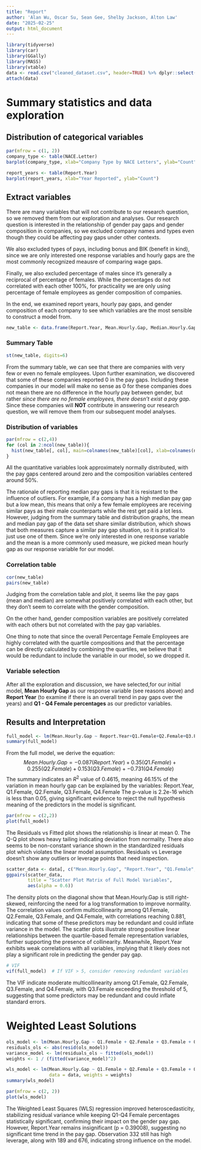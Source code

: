 ```yaml
---
title: "Report"
author: 'Alan Wu, Oscar Su, Sean Gee, Shelby Jackson, Alton Law'
date: "2025-02-25"
output: html_document
---
```


```r
library(tidyverse)
library(car)
library(GGally)
library(MASS)
library(vtable)
data <- read.csv("cleaned_dataset.csv", header=TRUE) %>% dplyr::select(-X)
attach(data)
```
# Summary statistics and data exploration

## Distribution of categorical variables
```r
par(mfrow = c(1, 2))
company_type <- table(NACE.Letter)
barplot(company_type, xlab="Company Type by NACE Letters", ylab="Count")

report_years <- table(Report.Year)
barplot(report_years, xlab="Year Reported", ylab="Count")
```

## Extract variables

There are many variables that will not contribute to our research question, so we removed them from our exploration and analyses. Our research question is interested in the relationship of gender pay gaps and gender composition in companies, so we excluded company names and types even though they could be affecting pay gaps under other contexts.

We also excluded types of pays, including bonus and BIK (benefit in kind), since we are only interested one response variables and hourly gaps are the most commonly recognized meausre of comparing wage gaps.

Finally, we also excluded percentage of males since it's generally a reciprocal of percentage of females. While the percentages do not correlated with each other 100%, for practicality we are only using percentage of female employees as gender composition of companies.

In the end, we examined report years, hourly pay gaps, and gender composition of each company to see which variables are the most sensible to construct a model from.

```r
new_table <- data.frame(Report.Year, Mean.Hourly.Gap, Median.Hourly.Gap, Q1.Female, Q2.Female, Q3.Female, Q4.Female, Percentage.Employees.Female)
```

### Summary Table
```r
st(new_table, digits=6)
```

From the summary table, we can see that there are companies with very few or even no female employees. Upon further examination, we discovered that some of these companies reported 0 in the pay gaps. Including these companies in our model will make no sense as 0 for these companies does not mean there are no difference in the hourly pay between gender, but rather *since there are no female employees, there doesn't exist a pay gap*. Since these companies will **NOT** contribute in answering our research question, we will remove them from our subsequent model analyses.

### Distribution of variables
```r
par(mfrow = c(2,4))
for (col in 2:ncol(new_table)){
  hist(new_table[, col], main=colnames(new_table)[col], xlab=colnames(new_table)[col])
}
```

All the quantitative variables look approximately normally distributed, with the pay gaps centered around zero and the composition variables centered around 50%.

The rationale of reporting median pay gaps is that it is resistant to the influence of outliers. For example, if a company has a high median pay gap but a low mean, this means that only a few female employees are receiving similar pays as their male counterparts while the rest get paid a lot less. However, judging from the summary table and distribution graphs, the mean and median pay gap of the data set share similar distribution, which shows that both measures capture a similar pay gap situation, so it is pratical to just use one of them. Since we're only interested in one response variable and the mean is a more commonly used measure, we picked mean hourly gap as our response variable for our model.

### Correlation table
```r
cor(new_table)
pairs(new_table)
```

Judging from the correlation table and plot, it seems like the pay gaps (mean and median) are somewhat positively correlated with each other, but they don't seem to correlate with the gender composition.

On the other hand, gender composition variables are positively correlated with each others but not correlated with the pay gap variables.

One thing to note that since the overall Percentage Female Employees are highly correlated with the quartile compositions and that the percentage can be directly calculated by combining the quartiles, we believe that it would be redundant to include the variable in our model, so we dropped it.

### Variable selection

After all the exploration and discussion, we have selected,for our initial model, **Mean Hourly Gap** as our response variable (see reasons above) and **Report Year** (to examine if there is an overall trend in pay gaps over the years) and **Q1 - Q4 Female percentages** as our predictor variables.

## Results and Interpretation

```r
full_model <- lm(Mean.Hourly.Gap ~ Report.Year+Q1.Female+Q2.Female+Q3.Female+Q4.Female, data = data)
summary(full_model)
```

From the full model, we derive the equation:
$$Mean.Hourly.Gap = -0.087(Report.Year) + 0.35(Q1.Female) + 0.255(Q2.Female) + 0.153(Q3.Female) + -0.731(Q4.Female)$$
The summary indicates an $R^2$ value of 0.4615, meaning 46.15% of the variation in mean hourly gap can be explained by the variables: Report.Year, Q1.Female, Q2.Female, Q3.Female, Q4.Female
The p-value is 2.2e-16 which is less than 0.05, giving significant evidence to reject the null hypothesis meaning of the predictors in the model is significant.

```r
par(mfrow = c(2,2))
plot(full_model)
```

The Residuals vs Fitted plot shows the relationship is linear at mean 0. The Q-Q plot shows heavy tailing indicating deviation from normality. There also seems to be non-constant variance shown in the standardized residuals plot which violates the linear model assumption. Residuals vs Leverage doesn't show any outliers or leverage points that need inspection.

```r
scatter_data <- data[, c("Mean.Hourly.Gap", "Report.Year", "Q1.Female", "Q2.Female", "Q3.Female", "Q4.Female")]
ggpairs(scatter_data, 
        title = "Scatter Plot Matrix of Full Model Variables",
        aes(alpha = 0.6))
```

The density plots on the diagonal show that Mean.Hourly.Gap is still right-skewed, reinforcing the need for a log transformation to improve normality. The correlation values confirm multicollinearity among Q1.Female, Q2.Female, Q3.Female, and Q4.Female, with correlations reaching 0.881, indicating that some of these predictors may be redundant and could inflate variance in the model. The scatter plots illustrate strong positive linear relationships between the quartile-based female representation variables, further supporting the presence of collinearity. Meanwhile, Report.Year exhibits weak correlations with all variables, implying that it likely does not play a significant role in predicting the gender pay gap.

```r
# VIF
vif(full_model)  # If VIF > 5, consider removing redundant variables
```

The VIF indicate moderate multicollinearity among Q1.Female, Q2.Female, Q3.Female, and Q4.Female, with Q3.Female exceeding the threshold of 5, suggesting that some predictors may be redundant and could inflate standard errors.

# Weighted Least Solutions
```r
ols_model <- lm(Mean.Hourly.Gap ~ Q1.Female + Q2.Female + Q3.Female + Q4.Female, data = data)
residuals_ols <- abs(resid(ols_model))
variance_model <- lm(residuals_ols ~ fitted(ols_model))
weights <- 1 / (fitted(variance_model)^2)

wls_model <- lm(Mean.Hourly.Gap ~ Q1.Female + Q2.Female + Q3.Female + Q4.Female, 
                data = data, weights = weights)
summary(wls_model)
```

```r
par(mfrow = c(2, 2))
plot(wls_model) 
```

The Weighted Least Squares (WLS) regression improved heteroscedasticity, stabilizing residual variance while keeping Q1-Q4 Female percentages statistically significant, confirming their impact on the gender pay gap. However, Report.Year remains insignificant (p = 0.39008), suggesting no significant time trend in the pay gap. Observation 332 still has high leverage, along with 189 and 676, indicating strong influence on the model.
